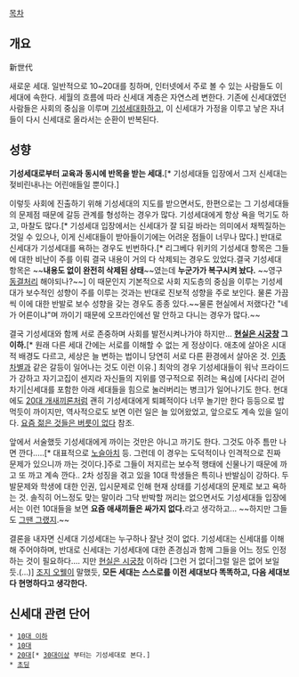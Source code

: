 [[목차]]
== 개요 ==
新世代

새로운 세대. 일반적으로 10~20대를 칭하며, 인터넷에서 주로 볼 수 있는 사람들도 이 세대에 속한다. 세월의 흐름에 따라 신세대 계층은 자연스레 변한다. 기존에 신세대였던 사람들은 사회의 중심을 이루며 [[기성세대]]화하고, 이 신세대가 가정을 이루고 낳은 자녀들이 다시 신세대로 올라서는 순환이 반복된다.

== 성향 ==
'''기성세대로부터 교육과 동시에 반목을 받는 세대.'''[* 기성세대들 입장에서 그저 신세대는 젖비린내나는 어린애들일 뿐이다.]

이렇듯 사회에 진출하기 위해 기성세대의 지도를 받으면서도, 한편으로는 그 기성세대들의 문제점 때문에 갈등 관계를 형성하는 경우가 많다. 기성세대에게 항상 욕을 먹기도 하고, 마찰도 많다.[* 기성세대 입장에서는 신세대가 잘 되길 바라는 의미에서 채찍질하는 것일 수 있으나, 이게 신세대들이 받아들이기에는 어려운 점들이 너무나 많다.] 반대로 신세대가 기성세대를 욕하는 경우도 빈번하다.[* 리그베다 위키의 기성세대 항목은 그들에 대한 비난이 주를 이뤄 결국 내용이 거의 다 삭제되는 경우도 있었다.결국 기성세대 항목은 ~~'''내용도 없이 완전히 삭제된 상태'''~~였는데 '''누군가가 복구시켜 놨다.''' ~~영구 [[동결처리]] 해야되나?~~] 이 때문인지 기본적으로 사회 지도층의 중심을 이루는 기성세대가 보수적인 성향이 주를 이루는 것과는 반대로 진보적 성향을 주로 보인다. 물론 가끔씩 이에 대한 반발로 보수 성향을 갖는 경우도 종종 있다.~~물론 현실에서 저랬다간 "네가 어른이냐"며 까이기 때문에 오프라인에선 말 안하고 다니는 경우가 많다.~~

결국 기성세대와 함께 서로 존중하며 사회를 발전시켜나가야 하지만... '''[[현실은 시궁창]] 그 이하.'''[* 원래 다른 세대 간에는 서로를 이해할 수 없는 게 정상이다. 애초에 살아온 시대적 배경도 다르고, 세상은 늘 변하는 법이니 당연히 서로 다른 환경에서 살아온 것. [[인종차별]]과 같은 갈등이 일어나는 것도 이런 이유.] 최악의 경우 기성세대들이 워낙 프라이드가 강하고 자기고집이 센지라 자신들의 지위를 영구적으로 쥐려는 욕심에 [사다리 걷어차기|신세대를 포함한 아래 세대들을 힘으로 눌러버리는 병크]가 일어나기도 한다.
현대에도 [[20대 개새끼론]]처럼 괜히 기성세대에게 퇴폐적이다 너무 놀기만 한다 등등으로 밥먹듯이 까이지만, 역사적으로도 보면 이런 일은 늘 있어왔었고, 앞으로도 계속 있을 일이다. [[요즘 젊은 것들은 버릇이 없다]] 참조.

앞에서 서술했듯 기성세대에게 까이는 것만은 아니고 까기도 한다. 그것도 아주 틈만 나면 깐다.....[* 대표적으로 [[노슬아치]] 등. 그런데 이 경우는 도덕적이나 인격적으로 진짜 문제가 있으니까 까는 것이다.]주로 그들이 저지르는 보수적 행태에 신물나기 때문에 까고 또 까고 계속 깐다.. 2차 성징을 겪고 있을 10대 학생들은 특히나 반발심이 강하다. 두발문제와 학생에 대한 인권, 입시문제로 인해 현재 상태를 기성세대의 문제로 보고 욕하는 것. 솔직히 어느정도 맞는 말이라 그닥 반박할 꺼리는 없으면서도 기성세대들 입장에서는 이런 10대들을 보면 '''요즘 애새끼들은 싸가지 없다.'''라고 생각하고... ~~하지만 그들도 [[그땐 그랬지]].~~

결론을 내자면 신세대 기성세대는 누구하나 잘난 것이 없다. 기성세대는 신세대를 이해해 주어야하며, 반대로 신세대는 기성세대에 대한 존경심과 함께 그들을 어느 정도 인정하는 것이 필요하다.... 지만 [[현실은 시궁창]] 이하라 [그런 거 없다|그럴 일은 없어 보일 듯.(...)] [[조지 오웰]]이 말했듯, '''모든 세대는 스스로를 이전 세대보다 똑똑하고, 다음 세대보다 현명하다고 생각한다.'''

== 신세대 관련 단어 ==
 * [[10대 이하]]
 * [[10대]]
 * [[20대]][* [[30대]]이상 부터는 기성세대로 본다.]
 * [[초딩]]
